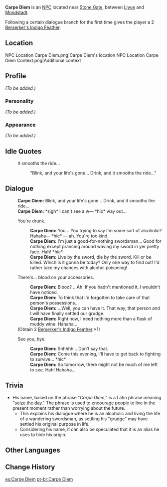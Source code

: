 {{Meta
<!-- Remove this template after adding the missing info -->
|missing_NPC_profile  = yes
}}
{{Character Infobox
|region           = Liyue
|image            = NPC Carpe Diem.png
|title            = Wandering Swordsman
|dialoguereward   = {{Card|Berserker's Indigo Feather|1|quality=2}}
|type             = NPC
}}
'''Carpe Diem''' is an [[NPC]] located near [[Stone Gate]], between [[Liyue]] and [[Mondstadt]].

Following a certain dialogue branch for the first time gives the player a 2{{star}} [[Berserker's Indigo Feather]].

==Location==
<gallery>
NPC Location Carpe Diem.png|Carpe Diem's location
NPC Location Carpe Diem Context.png|Additional context
</gallery>

==Profile==
''(To be added.)''

===Personality===
''(To be added.)''

===Appearance===
''(To be added.)''

==Idle Quotes==
{{Dialogue start}}
: {{DIcon|Idle}} It smooths the ride...
:: {{A|VO Carpe Diem 01.ogg}} "Blink, and your life's gone... Drink, and it smooths the ride..."
{{Dialogue end}}

==Dialogue==
{{Dialogue start}}
:'''Carpe Diem:''' Blink, and your life's gone... Drink, and it smooths the ride...
:'''Carpe Diem:''' *sigh* I can't see a w&mdash; *hic* way out...
:{{DIcon}} You're drunk.
::'''Carpe Diem:''' You... You trying to say I'm some sort of alcoholic? Hahaha&mdash; *hic* &mdash; ah. You're too kind.
::'''Carpe Diem:''' I'm just a good-for-nothing swordsman... Good for nothing except prancing around waving my sword in yer pretty face. Hah! *hic*
::'''Carpe Diem:''' Live by the sword, die by the sword. Kill or be killed. Which is it gonna be today? Only one way to find out! I'd rather take my chances with alcohol poisoning!
:{{DIcon|Reward}} There's... blood on your accessories.
::'''Carpe Diem:''' Blood? ...Ah. If you hadn't mentioned it, I wouldn't have noticed.
::'''Carpe Diem:''' To think that I'd forgotten to take care of that person's possessions...
::'''Carpe Diem:''' ...Well, you can have it. That way, that person and I will have finally settled our grudge.
::'''Carpe Diem:''' Right now, I need nothing more than a flask of muddy wine. Hahaha...
:;(Obtain 2{{star}} [[Berserker's Indigo Feather]] ×1)
:{{DIcon}} See you, bye.
::'''Carpe Diem:''' Shhhhh... Don't say that.
::'''Carpe Diem:''' Come this evening, I'll have to get back to fighting to survive... *hic*
::'''Carpe Diem:''' So tomorrow, there might not be much of me left to see. Hah! Hahaha...
{{Dialogue end}}

==Trivia==
* His name, based on the phrase "''Carpe Diem''," is a Latin phrase meaning "[https://www.dictionary.com/browse/carpe-diem seize the day]." The phrase is used to encourage people to live in the present moment rather than worrying about the future.
** This explains his dialogue where he is an alcoholic and living the life of a wandering swordsman, as settling his "grudge" may have settled his original purpose in life.
** Considering his name, it can also be speculated that it is an alias he uses to hide his origin.
<!--
==Gallery==
<gallery>
</gallery>
-->
==Other Languages==
{{Other Languages
|default_hidden = 1
|en      = Carpe Diem
|zhs     = 醉今朝
|zhs_rm  = Zuì Jīnzhāo
|zht     = 醉今朝
|zht_rm  = Zuì Jīnzhāo
|ja      = 今酔
|ja_rm   = Konsui{{Assumed}}
|ko      = 취금조
|ko_rm   = Chwigeumjo
|es      = Carpe Diem
|fr      = Carpe Diem
|ru      = Заблудившийся мечник
|th      = Carpe Diem
|vi      = Say Bí Tỉ
|de      = Leben für den Wein
|id      = Carpe Diem
|pt      = Carpe Diem
|tr      = Carpe Diem
|it      = Carpe Diem
}}

==Change History==
{{Change History|1.0}}

[[es:Carpe Diem]]
[[pt-br:Carpe Diem]]